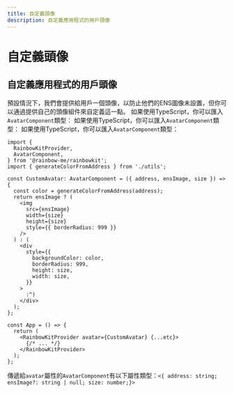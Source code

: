 ```yaml
---
title: 自定義頭像
description: 自定義應用程式的用戶頭像
---
```


# 自定義頭像

## 自定義應用程式的用戶頭像

預設情況下，我們會提供給用戶一個頭像，以防止他們的ENS圖像未設置，但你可以通過提供自己的頭像組件來自定義這一點。 如果使用TypeScript，你可以匯入`AvatarComponent`類型： 如果使用TypeScript，你可以匯入`AvatarComponent`類型： 如果使用TypeScript，你可以匯入`AvatarComponent`類型：

```tsx
import {
  RainbowKitProvider,
  AvatarComponent,
} from '@rainbow-me/rainbowkit';
import { generateColorFromAddress } from './utils';

const CustomAvatar: AvatarComponent = ({ address, ensImage, size }) => {
  const color = generateColorFromAddress(address);
  return ensImage ? (
    <img
      src={ensImage}
      width={size}
      height={size}
      style={{ borderRadius: 999 }}
    />
  ) : (
    <div
      style={{
        backgroundColor: color,
        borderRadius: 999,
        height: size,
        width: size,
      }}
    >
      :^)
    </div>
  );
};

const App = () => {
  return (
    <RainbowKitProvider avatar={CustomAvatar} {...etc}>
      {/* ... */}
    </RainbowKitProvider>
  );
};
```

傳遞給`avatar`屬性的`AvatarComponent`有以下屬性類型：`<{ address: string; ensImage?: string | null; size: number;}>`
